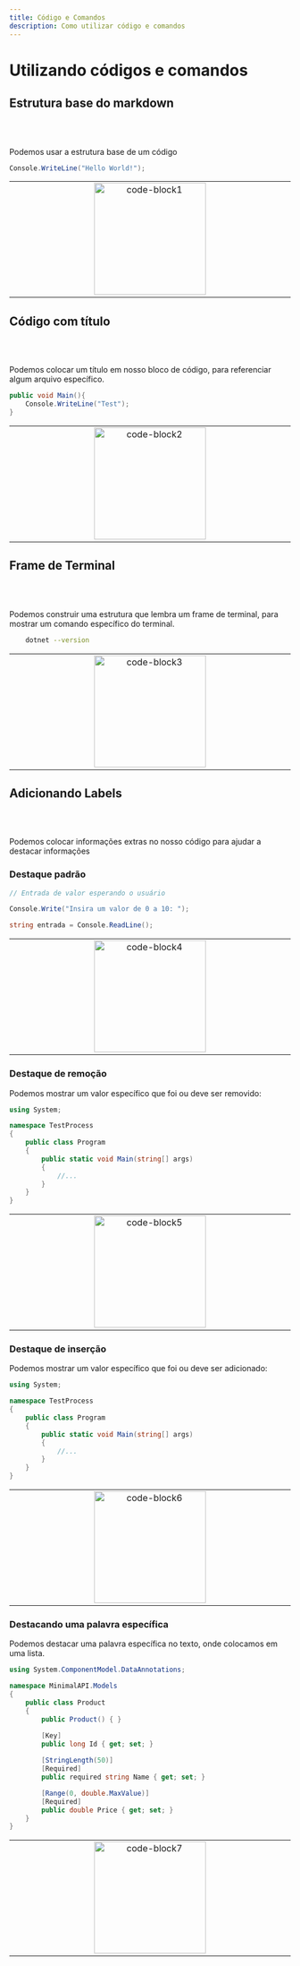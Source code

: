 ```yaml
---
title: Código e Comandos
description: Como utilizar código e comandos
---
```


# Utilizando códigos e comandos

## Estrutura base do markdown

<br></br>

Podemos usar a estrutura base de um código

```csharp
Console.WriteLine("Hello World!");
```

<table align="center"><tr><td align="center" width="9999">
    <img src="https://github.com/F4NT0/fantodocs/blob/main/public/markdown/code-block1.png?raw=true" alt="code-block1" width="200" /> 
</td></tr></table>


## Código com título

<br></br>

Podemos colocar um título em nosso bloco de código, para referenciar algum arquivo específico.


```csharp title="Program.cs"
public void Main(){
    Console.WriteLine("Test");
}

```

<table align="center"><tr><td align="center" width="9999">
    <img src="https://github.com/F4NT0/fantodocs/blob/main/public/markdown/code-block2.png?raw=true" alt="code-block2" width="200" /> 
</td></tr></table>

## Frame de Terminal

<br></br>

Podemos construir uma estrutura que lembra um frame de terminal, para mostrar um comando específico do terminal.


```bash title="Verificando versão no Terminal"
    dotnet --version
```

<table align="center"><tr><td align="center" width="9999">
    <img src="https://github.com/F4NT0/fantodocs/blob/main/public/markdown/code-block3.png?raw=true" alt="code-block3" width="200" /> 
</td></tr></table>

## Adicionando Labels

<br></br>

Podemos colocar informações extras no nosso código para ajudar a destacar informações

### Destaque padrão

```csharp title="Destaque" {"ReadLine() salva o valor definido pelo usuário":4-5}
// Entrada de valor esperando o usuário

Console.Write("Insira um valor de 0 a 10: ");

string entrada = Console.ReadLine();
```

<table align="center"><tr><td align="center" width="9999">
    <img src="https://github.com/F4NT0/fantodocs/blob/main/public/markdown/code-block4.png?raw=true" alt="code-block4" width="200" /> 
</td></tr></table>

### Destaque de remoção

Podemos mostrar um valor específico que foi ou deve ser removido:

```csharp title="Delete" del={1}
using System;

namespace TestProcess
{
    public class Program
    {
        public static void Main(string[] args)
        {
            //...
        }
    }
}
```

<table align="center"><tr><td align="center" width="9999">
    <img src="https://github.com/F4NT0/fantodocs/blob/main/public/markdown/code-block5.png?raw=true" alt="code-block5" width="200" /> 
</td></tr></table>


### Destaque de inserção

Podemos mostrar um valor específico que foi ou deve ser adicionado:

```csharp title="Add" ins={3}
using System;

namespace TestProcess
{
    public class Program
    {
        public static void Main(string[] args)
        {
            //...
        }
    }
}
```

<table align="center"><tr><td align="center" width="9999">
    <img src="https://github.com/F4NT0/fantodocs/blob/main/public/markdown/code-block6.png?raw=true" alt="code-block6" width="200" /> 
</td></tr></table>

### Destacando uma palavra específica

Podemos destacar uma palavra específica no texto, onde colocamos em uma lista.

```csharp title="Defining Gets" mark="get"
using System.ComponentModel.DataAnnotations;

namespace MinimalAPI.Models
{
    public class Product 
    {
        public Product() { }

        [Key]
        public long Id { get; set; }
        
        [StringLength(50)]
        [Required]
        public required string Name { get; set; }

        [Range(0, double.MaxValue)]
        [Required]
        public double Price { get; set; }
    }
}
```

<table align="center"><tr><td align="center" width="9999">
    <img src="https://github.com/F4NT0/fantodocs/blob/main/public/markdown/code-block7.png?raw=true" alt="code-block7" width="200" /> 
</td></tr></table>

